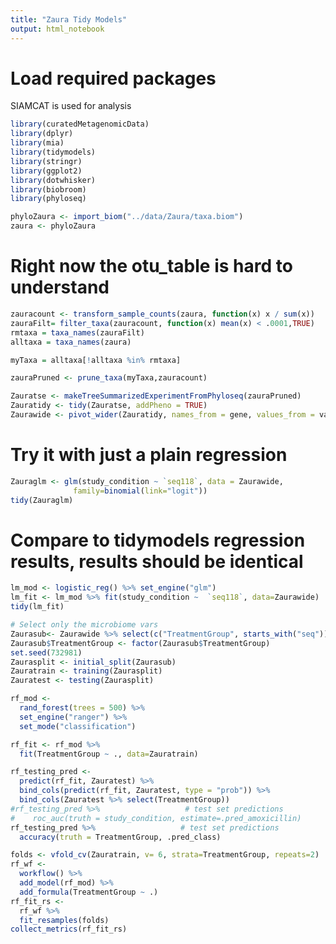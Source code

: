 ```yaml
---
title: "Zaura Tidy Models"
output: html_notebook
---
```


# Load required packages

SIAMCAT is used for analysis

```r
library(curatedMetagenomicData)
library(dplyr)
library(mia)
library(tidymodels)
library(stringr)
library(ggplot2)
library(dotwhisker)
library(biobroom)
library(phyloseq)
```

```r
phyloZaura <- import_biom("../data/Zaura/taxa.biom")
zaura <- phyloZaura

```




# Right now the otu_table is hard to understand
```r
zauracount <- transform_sample_counts(zaura, function(x) x / sum(x))
zauraFilt= filter_taxa(zauracount, function(x) mean(x) < .0001,TRUE)
rmtaxa = taxa_names(zauraFilt)
alltaxa = taxa_names(zaura)

myTaxa = alltaxa[!alltaxa %in% rmtaxa]

zauraPruned <- prune_taxa(myTaxa,zauracount)

```


```r
Zauratse <- makeTreeSummarizedExperimentFromPhyloseq(zauraPruned)
Zauratidy <- tidy(Zauratse, addPheno = TRUE)
Zaurawide <- pivot_wider(Zauratidy, names_from = gene, values_from = value)
```


# Try it with just a plain regression
```r
Zauraglm <- glm(study_condition ~ `seq118`, data = Zaurawide,
              family=binomial(link="logit"))
tidy(Zauraglm)
```

# Compare to tidymodels regression results, results should be identical

```r

lm_mod <- logistic_reg() %>% set_engine("glm")
lm_fit <- lm_mod %>% fit(study_condition ~  `seq118`, data=Zaurawide)
tidy(lm_fit)
```


```r
# Select only the microbiome vars
Zaurasub<- Zaurawide %>% select(c("TreatmentGroup", starts_with("seq")))
Zaurasub$TreatmentGroup <- factor(Zaurasub$TreatmentGroup)
set.seed(732981)
Zaurasplit <- initial_split(Zaurasub)
Zauratrain <- training(Zaurasplit)
Zauratest <- testing(Zaurasplit)

rf_mod <- 
  rand_forest(trees = 500) %>% 
  set_engine("ranger") %>% 
  set_mode("classification")

rf_fit <- rf_mod %>% 
  fit(TreatmentGroup ~ ., data=Zauratrain)

rf_testing_pred <- 
  predict(rf_fit, Zauratest) %>% 
  bind_cols(predict(rf_fit, Zauratest, type = "prob")) %>% 
  bind_cols(Zauratest %>% select(TreatmentGroup))
#rf_testing_pred %>%                   # test set predictions
#    roc_auc(truth = study_condition, estimate=.pred_amoxicillin)
rf_testing_pred %>%                   # test set predictions
  accuracy(truth = TreatmentGroup, .pred_class)
```

```r
folds <- vfold_cv(Zauratrain, v= 6, strata=TreatmentGroup, repeats=2)
rf_wf <- 
  workflow() %>%
  add_model(rf_mod) %>%
  add_formula(TreatmentGroup ~ .)
rf_fit_rs <- 
  rf_wf %>% 
  fit_resamples(folds)
collect_metrics(rf_fit_rs)
```


